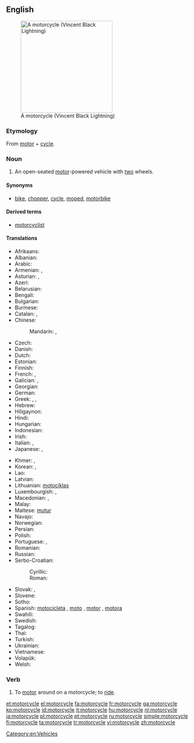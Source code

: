 ==English==
[[Image:VINCENT_Black_Lightning.jpg|thumb|right|250px|A motorcycle (Vincent Black Lightning)]]

===Etymology===
From [[motor]] + [[cycle]].

===Noun===
{{en-noun}}

# An open-seated [[motor]]-powered vehicle with [[two]] wheels.

====Synonyms====
* {{sense|motor-powered vehicle}} [[bike]], [[chopper]], [[cycle]], [[moped]], [[motorbike]]

====Derived terms====
* [[motorcyclist]]

====Translations====
{{trans-top|open-seated motor-powered vehicle with two wheels}}
* Afrikaans: {{t-|af|motorfiets}}
* Albanian: {{t-|sq|motoçikletë|f}}
* Arabic: {{t-|ar|موتوسيكل|m|tr=mutusīkal, motosíkel|sc=Arab}}
* Armenian: {{t-|hy|մոտոցիկլետ|tr=motoc’iklet}},  {{qualifier|colloquial}} {{t-|hy|մոտո|tr=moto}}
* Asturian: {{t-|ast|motocicleta|f}}, {{t-|ast|moto|f}}
* Azeri: {{t-|az|motosiklet}}
* Belarusian: {{t-|be|матацыкл|m|tr=matacýkl|sc=Cyrl}}
* Bengali: {{t|bn|মোটরসাইকেল|tr=moţôrsa'ikel|sc=Beng}}
* Bulgarian: {{t+|bg|мотоциклет|m|tr=motociklét|sc=Cyrl}}
* Burmese: {{t|my|မော်တော်ဆိုင်ကယ်|tr=mo to hsain ke|sc=Mymr}}
* Catalan: {{t-|ca|motocicleta|f}}, {{t-|ca|moto|f}}
* Chinese:
*: Mandarin: {{t|cmn|摩托車|sc=Hani}}, {{t|cmn|摩托车|tr=mótuōchē|sc=Hani}}
* Czech: {{t+|cs|motocykl|m}}
* Danish: {{t+|da|motorcykel|c}}
* Dutch: {{t+|nl|motorfiets|f}}
* Estonian: {{t-|et|mootorratas}}
* Finnish: {{t+|fi|moottoripyörä}}
* French: {{t+|fr|moto|f}}, {{t+|fr|motocyclette|f}}
* Galician: {{t-|gl|motocicleta|f}}, {{t-|gl|moto|f}}
* Georgian: {{t-|ka|მოტოციკლი|tr=motoc'ikli|sc=Geor}}
* German: {{t+|de|Motorrad|n}}
* Greek: {{t+|el|μηχανή|f|tr=michaní|sc=Grek}}, {{t+|el|δίκυκλο|n|tr=díkiklo|sc=Grek}}, {{t+|el|μοτοσικλέτα|f|tr=motosikléta|sc=Grek}}
* Hebrew: {{t+|he|אופנוע|m|alt=אוֹפַנּוֹעַ|tr=ofanóa}}
* Hiligaynon: {{tø|hil|motorsiklo}}
* Hindi: {{t-|hi|मोटरसाइकल|tr=moṭarsā'ikal|sc=Deva}}
* Hungarian: {{t+|hu|motorkerékpár}}
* Indonesian: {{t+|id|sepeda motor}}
* Irish: {{t+|ga|gluaisrothar|m}}
* Italian: {{t+|it|motocicletta|f}}, {{t+|it|motociclo|m}}
* Japanese: {{t+|ja|オートバイ|tr=ōtobai}}, {{t-|ja|バイク|tr=baiku}}
{{trans-mid}}
* Khmer: {{t|km|ទោចក្រយានយន្ត|tr=too cak yien yʊən|sc=Khmr}}, {{t|km|ម៉ូតូ|tr=mootoo|sc=Khmr}}
* Korean: {{t+|ko|오토바이|tr=otobai|sc=Kore}}, {{t-|ko|모터사이클|tr=moteosaikeul|sc=Kore}}
* Lao: {{t+|lo|ລົດຈັກ|tr=lot chak|sc=Laoo}}
* Latvian: {{t-|lv|motocikls|m}}
* Lithuanian: [[motociklas]] {{m}}
* Luxembourgish: {{t-|lb|Moto|f}}, {{t-|lb|Motorrad|n}}
* Macedonian: {{t-|mk|мотоцикл|m|tr=motocíkl}},  {{t-|mk|мотор|m|tr=mótor}}
* Malay: {{t-|ms|sepeda motor}}
* Maltese: [[mutur]] {{m}}
* Navajo: {{tø|nv|dziʼizítsoh}}
* Norwegian: {{t-|no|motorsykkel}}
* Persian: {{t+|fa|موتورسیکلت|tr=motorsiklet}}
* Polish: {{t+|pl|motocykl}}
* Portuguese: {{t+|pt|motocicleta|f}}, {{t+|pt|moto|f}}
* Romanian: {{t-|ro|motocicletă|f}}
* Russian: {{t+|ru|мотоцикл|m|tr=motocíkl}}
* Serbo-Croatian:
*: Cyrillic: {{t-|sh|мотоцикл|m}}
*: Roman: {{t-|sh|motocikl|m}}
* Slovak: {{t-|sk|motorka|f}}, {{t-|sk|motocykel|m}}
* Slovene: {{t-|sl|motocikel|m}}
* Sotho: {{t-|st|sethuthuthu}}
* Spanish: [[motocicleta]] {{f}} {{qualifier|formal}}, [[moto]] {{f}}, [[motor]] {{m}} {{qualifier|Dominican Republic| colloquial}}, [[motora]] {{f}} {{qualifier|Puerto Rico| colloquial}}
* Swahili: {{t-|sw|pikipiki}}
* Swedish: {{t+|sv|motorcykel|c}}
* Tagalog: {{t-|tl|motorsiklo}}
* Thai: {{t-|th|จักรยานยนต์|tr=jàk grà yaan yon|sc=Thai}}
* Turkish: {{t+|tr|motosiklet}}
* Ukrainian: {{t-|uk|мотоцикл|m|tr=motocýkl|sc=Cyrl}}
* Vietnamese: {{t-|vi|xe mô tô}}
* Volapük: {{t-|vo|motorasaikul}}
* Welsh: {{t-|cy|beic modur|m}}
{{trans-bottom}}

===Verb===
{{en-verb|motorcycl|ing}}

# To [[motor]] around on a motorcycle; to [[ride]].

[[Category:en:Vehicles]]

[[et:motorcycle]]
[[el:motorcycle]]
[[fa:motorcycle]]
[[fr:motorcycle]]
[[ga:motorcycle]]
[[ko:motorcycle]]
[[id:motorcycle]]
[[it:motorcycle]]
[[hu:motorcycle]]
[[nl:motorcycle]]
[[ja:motorcycle]]
[[pl:motorcycle]]
[[pt:motorcycle]]
[[ru:motorcycle]]
[[simple:motorcycle]]
[[fi:motorcycle]]
[[ta:motorcycle]]
[[tr:motorcycle]]
[[vi:motorcycle]]
[[zh:motorcycle]]